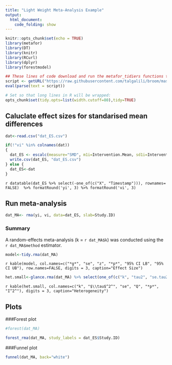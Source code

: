 ```yaml
---
title: "Light Weight Meta-Analysis Example"
output:
  html_document:
    code_folding: show
---
```


```r
knitr::opts_chunk$set(echo = TRUE)
library(metafor)
library(DT)
library(knitr)
library(RCurl)
library(dplyr)
library(forestmodel)

## These lines of code download and run the metafor_tidiers functions that implement broom type tidy data functions for rma objects
script <- getURL("https://raw.githubusercontent.com/talgalili/broom/master/R/metafor_tidiers.R", ssl.verifypeer = FALSE)
eval(parse(text = script))

# Set so that long lines in R will be wrapped:
opts_chunk$set(tidy.opts=list(width.cutoff=80),tidy=TRUE)

```

## Caluclate effect sizes for standarised mean differences


```r
dat<-read.csv("dat_ES.csv")

if(!"vi" %in% colnames(dat))
{
  dat_ES <- escalc(measure="SMD", m1i=Intervention.Mean, sd1i=Intervention.SD, n1i=Intervention.N, m2i=Control.Mean,  sd2i=Control.SD, n2i=Control.N, data=dat)
  write.csv(dat_ES, "dat_ES.csv")
} else {
  dat_ES<-dat
}

```


`r datatable(dat_ES %>% select(-one_of(c("X", "Timestamp"))), rownames= FALSE)  %>% formatRound('yi', 3) %>% formatRound('vi', 3)`

## Run meta-analysis
```r
dat_MA<- rma(yi, vi, data=dat_ES, slab=Study.ID)

```
### Summary

A random-effects meta-analysis (k = `r dat_MA$k`) was conducted using the `r dat_MA$method` estimator.

```r
model<-tidy.rma(dat_MA)
```
`r kable(model, col.names=c("*g*", "se", "z", "*p*", "95% CI LB", "95% CI UB"), row.names=FALSE, digits = 3, caption="Effect Size")`

```r
het.small<-glance.rma(dat_MA) %>% select(one_of(c("k", "tau2", "se.tau2", "QE", "QEp", "I2")))

```

`r kable(het.small, col.names=c("k", "$\\tau$^2^", "se", "Q", "*p*", "I^2^"), digits = 3, caption="Heterogeneity")`

## Plots
###Forest plot
```r
#forest(dat_MA)

forest_rma(dat_MA, study_labels = dat_ES$Study.ID)
```

###Funnel plot
```r
funnel(dat_MA, back="white")
```
